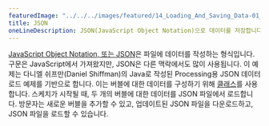 ```yaml
---
featuredImage: "../../../images/featured/14_Loading_And_Saving_Data-01_JSON-thumbnail.png"
title: JSON
oneLineDescription: JSON(JavaScript Object Notation)으로 데이터를 저장합니다.
---
```


<a href="https://developer.mozilla.org/en-US/docs/Learn/JavaScript/Objects/JSON" target="_blank">JavaScript Object Notation, 또는 JSON</a>은 
파일에 데이터를 작성하는 형식입니다.
구문은 JavaScript에서 가져왔지만, JSON은 다른 맥락에서도 많이 사용됩니다. 
이 예제는 다니엘 쉬프만(Daniel Shiffman)의 Java로 작성된 Processing용 JSON 데이터 로드 예제를 기반으로 합니다. 
이는 버블에 대한 데이터를 구성하기 위해 
<a href="https://p5js.org/reference/#/p5/class" target="_blank">클래스</a>를 사용합니다.
스케치가 시작될 때, 두 개의 버블에 대한 데이터를 JSON 파일에서 로드합니다. 
방문자는 새로운 버블을 추가할 수 있고, 업데이트된 JSON 파일을 다운로드하고, JSON 파일을 로드할 수 있습니다.
